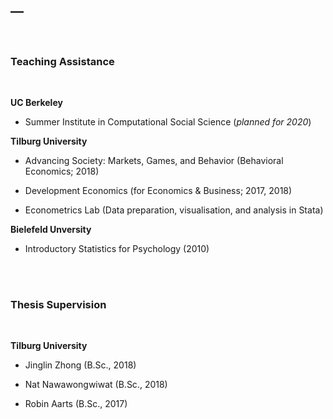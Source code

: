 ---
---

<br>

### Teaching Assistance

<br>

**UC Berkeley**

* Summer Institute in Computational Social Science (_planned for 2020_)


**Tilburg University**

* Advancing Society: Markets, Games, and Behavior (Behavioral Economics; 2018)

* Development Economics (for Economics & Business; 2017, 2018)

* Econometrics Lab (Data preparation, visualisation, and analysis in Stata)


**Bielefeld Unversity**               

* Introductory Statistics for Psychology (2010)

<br>
<br>

### Thesis Supervision

<br>

**Tilburg University**

* Jinglin Zhong (B.Sc., 2018) 

* Nat Nawawongwiwat (B.Sc., 2018)

* Robin Aarts (B.Sc., 2017)